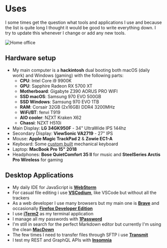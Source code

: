 
<Seo pageTitle="Uses" />

# Uses

I some times get the question what tools and applications I use and because the list is quite long I thought it would be good to write everything down. I try to update this whenever I change or add any new tools.

![Home office](../../content/images/uses.jpg)

## Hardware setup

- My main computer is a **hackintosh** dual booting both macOS (daily work) and Windows (gaming) with the following parts:
  - **CPU**: Intel Core i9 9900K
  - **GPU**: Sapphire Radeon RX 5700 XT
  - **Motherboard**: Gigabyte Z390 AORUS PRO WIFI
  - **SSD macOS**: Samsung 970 EVO 500GB
  - **SSD Windows**: Samsung 970 EVO 1TB
  - **RAM**: Corsair 32GB (2x16GB) DDR4 3200MHz
  - **WiFi/BT**: fenvi T919
  - **AIO cooler**: NZXT Kraken X62
  - **Chassi**: NZXT H510i
- Main Display: **LG 34GK950F** - 34" UltraWide IPS 144hz
- Secondary Display: **ViewSonic VA2719** - 27" IPS
- Mouse: **Apple Magic TrackPad 2** & **Zowie EC1-A**
- Keyboard: Some [custom built](/tags/build-log) mechanical keyboard
- Laptop: **MacBook Pro 15" 2018**
- Headphones: **Bose QuietComfort 35 II** for music and **SteelSeries Arctis Pro Wireless** for gaming

## Desktop Applications

- My daily IDE for JavaScript is **[WebStorm](https://www.jetbrains.com/webstorm/)**
- For casual file editing i use **[VSCodium](https://github.com/VSCodium/vscodium)**, like VSCode but without all the trackers
- As a web developer I use many browsers but my main one is **[Brave](https://brave.com/)** and occasionally **[Firefox Developer Edition](https://www.mozilla.org/sv-SE/firefox/developer/)**
- I use **[iTerm2](https://www.iterm2.com/)** as my terminal application
- I manage all my passwords with **[1Password](https://1password.com/)**
- I'm still in search for the perfect Markdown editor but currently I'm using the clean **[MacDown](https://github.com/MacDownApp/macdown)**
- The few times I need to transfer files through SFTP i use **[Transmit](https://panic.com/transmit/)**
- I test my REST and GraphQL APIs with **[Insomnia](https://github.com/Kong/insomnia)**

